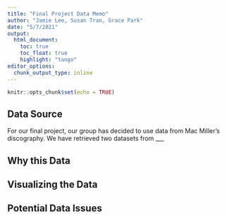 ```yaml
---
title: "Final Project Data Memo"
author: "Jamie Lee, Susan Tran, Grace Park"
date: "5/7/2021"
output: 
  html_document:
    toc: true
    toc_float: true
    highlight: "tango"
editor_options: 
  chunk_output_type: inline
---
```


```r
knitr::opts_chunk$set(echo = TRUE)
```

## Data Source

For our final project, our group has decided to use data from Mac Miller's discography. We have retrieved two datasets from \_\_\_

## Why this Data

## Visualizing the Data

## Potential Data Issues
